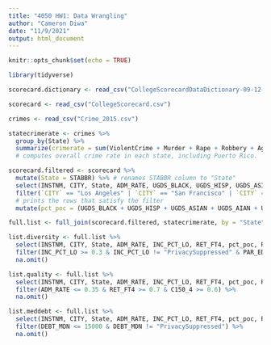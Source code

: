 ```yaml
---
title: "4050 HW1: Data Wrangling"
author: "Cameron Diwa"
date: "11/9/2021"
output: html_document
---
```


```r
knitr::opts_chunk$set(echo = TRUE)

library(tidyverse)

scorecard.dictionary <- read_csv("CollegeScorecardDataDictionary-09-12-2015.csv")

scorecard <- read_csv("CollegeScorecard.csv")

crimes <- read_csv("Crime_2015.csv")
```

```r
statecrimerate <- crimes %>%
  group_by(State) %>%
  summarize(crimerate = sum(ViolentCrime + Murder + Rape + Robbery + AggravatedAssault + PropertyCrime + Burglary + Theft + MotorVehicleTheft, na.rm = TRUE)) 
  # computes overall crime rate in each state, including Puerto Rico.

scorecard.filtered <- scorecard %>%
  mutate(State = STABBR) %>% # renames STABBR column to "State"
  select(INSTNM, CITY, State, ADM_RATE, UGDS_BLACK, UGDS_HISP, UGDS_ASIAN, UGDS_AIAN, UGDS_NHPI, UGDS_2MOR, UGDS_NRA, UGDS_UNKN, UGDS_WHITE, INC_PCT_LO, INC_PCT_M1, INC_PCT_M2, INC_PCT_H1, INC_PCT_H2, RET_FT4, PAR_ED_PCT_1STGEN, DEBT_MDN, C150_4) %>% # selects the selected columns
  filter(`CITY` == "Los Angeles" | `CITY` == "San Francisco" | `CITY` == "New York" | `CITY` == "Chicago" | `CITY` == "Seattle" | `CITY` == "Philadelphia") %>% 
  # prints the rows that satisfy the filter
  mutate(pct_poc = (UGDS_BLACK + UGDS_HISP + UGDS_ASIAN + UGDS_AIAN + UGDS_NHPI + UGDS_2MOR) / (UGDS_BLACK + UGDS_HISP + UGDS_ASIAN + UGDS_AIAN + UGDS_NHPI + UGDS_2MOR + UGDS_NRA + UGDS_UNKN + UGDS_WHITE)) # computes the percent of the POC undergraduate population
```

```r
full.list <- full_join(scorecard.filtered, statecrimerate, by = "State") # joins the crime rate dataset to the scorecard.filtered dataset

list.diversity <- full.list %>%
  select(INSTNM, CITY, State, ADM_RATE, INC_PCT_LO, RET_FT4, pct_poc, PAR_ED_PCT_1STGEN, DEBT_MDN, C150_4, crimerate) %>%
  filter(INC_PCT_LO >= 0.3 & INC_PCT_LO != "PrivacySuppressed" & PAR_ED_PCT_1STGEN >= 0.2 & PAR_ED_PCT_1STGEN != "PrivacySuppressed" & pct_poc >= 0.35) %>%
  na.omit()

list.quality <- full.list %>%
  select(INSTNM, CITY, State, ADM_RATE, INC_PCT_LO, RET_FT4, pct_poc, PAR_ED_PCT_1STGEN, DEBT_MDN, C150_4, crimerate) %>%
  filter(ADM_RATE <= 0.35 & RET_FT4 >= 0.7 & C150_4 >= 0.6) %>%
  na.omit()

list.meddebt <- full.list %>%
  select(INSTNM, CITY, State, ADM_RATE, INC_PCT_LO, RET_FT4, pct_poc, PAR_ED_PCT_1STGEN, DEBT_MDN, C150_4, crimerate) %>%
  filter(DEBT_MDN <= 15000 & DEBT_MDN != "PrivacySuppressed") %>%
  na.omit()
```




